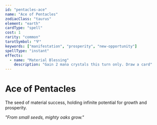 ```yaml
---
id: "pentacles-ace"
name: "Ace of Pentacles"
zodiacClass: "taurus"
element: "earth"
cardType: "spell"
cost: 1
rarity: "common"
tarotSymbol: "🜃"
keywords: ["manifestation", "prosperity", "new-opportunity"]
spellType: "instant"
effects:
  - name: "Material Blessing"
    description: "Gain 2 mana crystals this turn only. Draw a card"
---
```


# Ace of Pentacles

The seed of material success, holding infinite potential for growth and prosperity.

*"From small seeds, mighty oaks grow."*